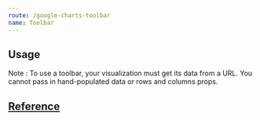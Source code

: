 ```yaml
---
route: /google-charts-toolbar
name: Toolbar
---
```



## Usage 


Note : To use a toolbar, your visualization must get its data from a URL.
You cannot pass in hand-populated data or rows and columns props.

<Playground>
  <Chart 
    chartType="ColumnChart"
    spreadSheetUrl="https://docs.google.com/spreadsheets/d/1jN0iw0usssnsG1_oi-NXtuKfsUsGme09GsFidbqxFYA"
    toolbarItems={[
      {
        type: 'csv',
        datasource: 'https://spreadsheets.google.com/tq?key=1jN0iw0usssnsG1_oi-NXtuKfsUsGme09GsFidbqxFYA'
      },
    ]}
    rootProps={{'data-testid': '1'}}
  />
</Playground>

## [Reference](https://developers.google.com/chart/interactive/docs/gallery/toolbar)